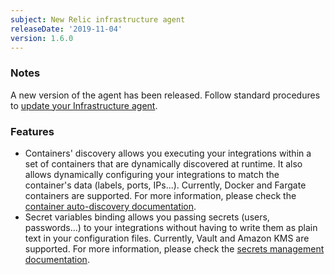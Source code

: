 ```yaml
---
subject: New Relic infrastructure agent
releaseDate: '2019-11-04'
version: 1.6.0
---
```


### Notes

A new version of the agent has been released. Follow standard procedures to [update your Infrastructure agent](/docs/infrastructure/new-relic-infrastructure/installation/update-infrastructure-agent).

### Features

* Containers' discovery allows you executing your integrations within a set of containers that are dynamically discovered at runtime. It also allows dynamically configuring your integrations to match the container's data (labels, ports, IPs...). Currently, Docker and Fargate containers are supported. For more information, please check the [container auto-discovery documentation](https://docs.newrelic.com/docs/integrations/host-integrations/understand-use-data/container-auto-discovery).
* Secret variables binding allows you passing secrets (users, passwords...) to your integrations without having to write them as plain text in your configuration files. Currently, Vault and Amazon KMS are supported. For more information, please check the [secrets management documentation](https://docs.newrelic.com/docs/integrations/host-integrations/get-started/secrets-management).
